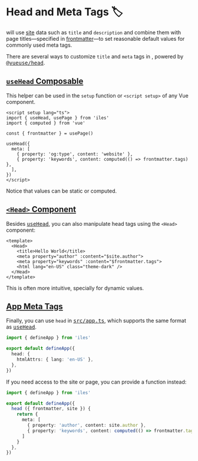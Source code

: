 [@vueuse/head]: https://github.com/vueuse/head
[app]: /config#your-app
[useHead]: https://github.com/vueuse/head#api
[site]: /guide/development#site
[frontmatter]: /guide/development#pages

# Head and Meta Tags 🏷

<Iles/> will use [site] data such as `title` and `description` and combine them
with page titles—specified in [frontmatter]—to set reasonable default values
for commonly used meta tags.

There are several ways to customize `title` and `meta` tags in <Iles/>, powered by <kbd>[@vueuse/head]</kbd>.

## [`useHead` Composable][useHead]

This helper can be used in the `setup` function or `<script setup>` of any Vue component.

```vue
<script setup lang="ts">
import { useHead, usePage } from 'iles'
import { computed } from 'vue' 
  
const { frontmatter } = usePage()

useHead({
  meta: [
    { property: 'og:type', content: 'website' },
    { property: 'keywords', content: computed(() => frontmatter.tags) },
  ],
})
</script>
```

Notice that values can be static or computed.

## [`<Head>` Component](https://github.com/vueuse/head#head)

Besides <kbd>[useHead]</kbd>, you can also manipulate head tags using the `<Head>` component:

```vue
<template>
  <Head>
    <title>Hello World</title>
    <meta property="author" :content="$site.author">
    <meta property="keywords" :content="$frontmatter.tags">
    <html lang="en-US" class="theme-dark" />
  </Head>
</template>
```

This is often more intuitive, specially for dynamic values.

## [App Meta Tags][app]

Finally, you can use `head` in <kbd>[src/app.ts][app]</kbd>, which supports the
same format as <kbd>[useHead]</kbd>.

```ts
import { defineApp } from 'iles'

export default defineApp({
  head: {
    htmlAttrs: { lang: 'en-US' },
  },
})
```

If you need access to the site or page, you can provide a function instead:

```ts
import { defineApp } from 'iles'

export default defineApp({
  head ({ frontmatter, site }) {
    return {
      meta: [
        { property: 'author', content: site.author },
        { property: 'keywords', content: computed(() => frontmatter.tags) },
      ]
    }
  },
})
```
